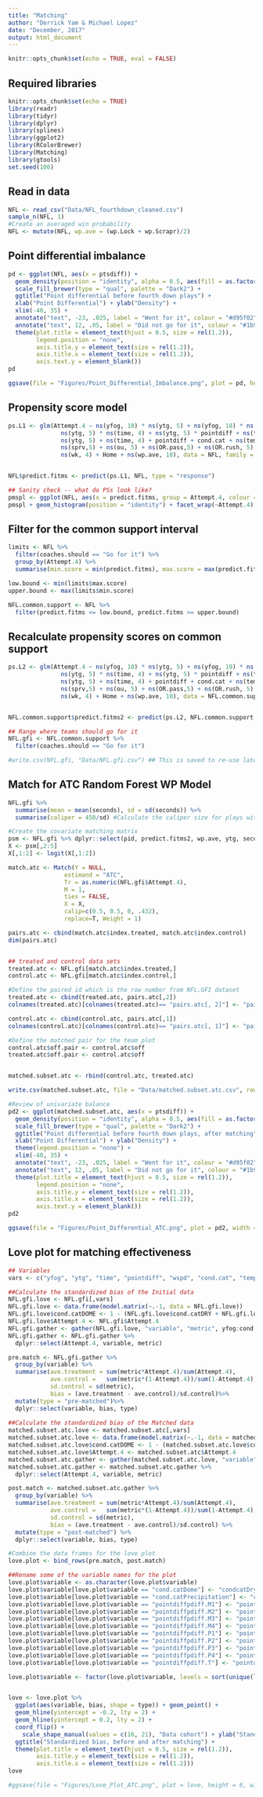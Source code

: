 ```yaml
---
title: "Matching"
author: "Derrick Yam & Michael Lopez"
date: "December, 2017"
output: html_document
---
```


```r
knitr::opts_chunk$set(echo = TRUE, eval = FALSE)
```

## Required libraries

```r
knitr::opts_chunk$set(echo = TRUE)
library(readr)
library(tidyr)
library(dplyr)
library(splines)
library(ggplot2)
library(RColorBrewer)
library(Matching)
library(gtools)
set.seed(100)
```

## Read in data

```r
NFL <- read_csv("Data/NFL_fourthdown_cleaned.csv")
sample_n(NFL, 1)
#Create an averaged win probability
NFL <- mutate(NFL, wp.ave = (wp.Lock + wp.Scrapr)/2)
```

## Point differential imbalance

```r
pd <- ggplot(NFL, aes(x = ptsdiff)) + 
  geom_density(position = "identity", alpha = 0.5, aes(fill = as.factor(Attempt.4))) + 
  scale_fill_brewer(type = "qual", palette = "Dark2") + 
  ggtitle("Point differential before fourth down plays") + 
  xlab("Point Differential") + ylab("Density") +
  xlim(-40, 35) + 
  annotate("text", -23, .025, label = "Went for it", colour = "#d95f02", alpha = 1, size = 4) + 
  annotate("text", 12, .05, label = "Did not go for it", colour = "#1b9e77", alpha = 1, size = 4) + 
  theme(plot.title = element_text(hjust = 0.5, size = rel(1.2)),
        legend.position = "none",
        axis.title.y = element_text(size = rel(1.2)),
        axis.title.x = element_text(size = rel(1.2)),
        axis.text.y = element_blank())
pd

ggsave(file = "Figures/Point_Differential_Imbalance.png", plot = pd, height = 5, width = 6)
```


## Propensity score model

```r
ps.L1 <- glm(Attempt.4 ~ ns(yfog, 10) * ns(ytg, 5) + ns(yfog, 10) * ns(time, 4) + ns(yfog, 10) * pointdiff + 
               ns(ytg, 5) * ns(time, 4) + ns(ytg, 5) * pointdiff + ns(time, 4)* pointdiff + ns(yfog, 10) +  
               ns(ytg, 5) + ns(time, 4) + pointdiff + cond.cat + ns(temp, 5) + ns(humd, 5) + ns(wspd, 5) + 
               ns(sprv,5) + ns(ou, 5) + ns(OR.pass,5) + ns(OR.rush, 5) + ns(DR.pass, 5) + ns(DR.rush,5) + 
               ns(wk, 4) + Home + ns(wp.ave, 10), data = NFL, family = "binomial")


NFL$predict.fitms <- predict(ps.L1, NFL, type = "response")

## Sanity check -- what do PSs look like?
pmspl <- ggplot(NFL, aes(x = predict.fitms, group = Attempt.4, colour = Attempt.4)) 
pmspl + geom_histogram(position = "identity") + facet_wrap(~Attempt.4) + scale_y_continuous(lim = c(0, 700))
```

## Filter for the common support interval

```r
limits <- NFL %>% 
  filter(coaches.should == "Go for it") %>% 
  group_by(Attempt.4) %>% 
  summarise(min.score = min(predict.fitms), max.score = max(predict.fitms))

low.bound <- min(limits$max.score)
upper.bound <- max(limits$min.score)

NFL.common.support <- NFL %>% 
  filter(predict.fitms <= low.bound, predict.fitms >= upper.bound)
```

## Recalculate propensity scores on common support

```r
ps.L2 <- glm(Attempt.4 ~ ns(yfog, 10) * ns(ytg, 5) + ns(yfog, 10) * ns(time, 4) + ns(yfog, 10) * pointdiff + 
               ns(ytg, 5) * ns(time, 4) + ns(ytg, 5) * pointdiff + ns(time, 4)* pointdiff + ns(yfog, 10) +  
               ns(ytg, 5) + ns(time, 4) + pointdiff + cond.cat + ns(temp, 5) + ns(humd, 5) + ns(wspd, 5) + 
               ns(sprv,5) + ns(ou, 5) + ns(OR.pass,5) + ns(OR.rush, 5) + ns(DR.pass, 5) + ns(DR.rush,5) + 
               ns(wk, 4) + Home + ns(wp.ave, 10), data = NFL.common.support, family = "binomial")


NFL.common.support$predict.fitms2 <- predict(ps.L2, NFL.common.support, type = "response")

## Range where teams should go for it
NFL.gfi <- NFL.common.support %>% 
  filter(coaches.should == "Go for it")

#write.csv(NFL.gfi, "Data/NFL.gfi.csv") ## This is saved to re-use later
```

## Match for ATC Random Forest WP Model

```r
NFL.gfi %>% 
  summarise(mean = mean(seconds), sd = sd(seconds)) %>% 
  summarise(caliper = 450/sd) #Calculate the caliper size for plays within half of a quarter (450 seconds)

#Create the covariate matching matrix
psm <- NFL.gfi %>% dplyr::select(pid, predict.fitms2, wp.ave, ytg, seconds)
X <- psm[,2:5]
X[,1:2] <- logit(X[,1:2])

match.atc <- Match(Y = NULL,
                estimand = "ATC",
                Tr = as.numeric(NFL.gfi$Attempt.4),
                M = 1, 
                ties = FALSE,
                X = X,
                calip=c(0.5, 0.5, 0, .432), 
                replace=T, Weight = 1)

pairs.atc <- cbind(match.atc$index.treated, match.atc$index.control)
dim(pairs.atc)


## treated and control data sets
treated.atc <- NFL.gfi[match.atc$index.treated,]
control.atc <- NFL.gfi[match.atc$index.control,]

#Define the paired id which is the row number from NFL.GFI dataset
treated.atc <- cbind(treated.atc, pairs.atc[,2])
colnames(treated.atc)[colnames(treated.atc)== "pairs.atc[, 2]"] <- "paired.id"

control.atc <- cbind(control.atc, pairs.atc[,1])
colnames(control.atc)[colnames(control.atc)== "pairs.atc[, 1]"] <- "paired.id"

#Define the matched pair for the team plot
control.atc$off.pair <- control.atc$off
treated.atc$off.pair <- control.atc$off


matched.subset.atc <- rbind(control.atc, treated.atc)

write.csv(matched.subset.atc, file = "Data/matched.subset.atc.csv", row.names = FALSE)
```

```r
#Review of univariate balance
pd2 <- ggplot(matched.subset.atc, aes(x = ptsdiff)) + 
  geom_density(position = "identity", alpha = 0.5, aes(fill = as.factor(Attempt.4))) + 
  scale_fill_brewer(type = "qual", palette = "Dark2") + 
  ggtitle("Point differential before fourth down plays, after matching") + 
  xlab("Point Differential") + ylab("Density") +
  theme(legend.position = "none") + 
  xlim(-40, 35) + 
  annotate("text", -23, .025, label = "Went for it", colour = "#d95f02", alpha = 1, size = 4) + 
  annotate("text", 12, .05, label = "Did not go for it", colour = "#1b9e77", alpha = 1, size = 4) +
  theme(plot.title = element_text(hjust = 0.5, size = rel(1.2)),
        legend.position = "none",
        axis.title.y = element_text(size = rel(1.2)),
        axis.title.x = element_text(size = rel(1.2)),
        axis.text.y = element_blank())
pd2

ggsave(file = "Figures/Point_Differential_ATC.png", plot = pd2, width = 6, height = 5.5)


```


## Love plot for matching effectiveness

```r
## Variables 
vars <- c("yfog", "ytg", "time", "pointdiff", "wspd", "cond.cat", "temp", "humd", "sprv", "ou", "OR.pass", "OR.rush", "DR.pass", "DR.rush", "wk", "wp.ave", "Home")

##Calculate the standardized bias of the Initial data
NFL.gfi.love <- NFL.gfi[,vars]
NFL.gfi.love <- data.frame(model.matrix(~.-1, data = NFL.gfi.love))
NFL.gfi.love$cond.catDOME <- 1 - (NFL.gfi.love$cond.catDRY + NFL.gfi.love$cond.catPrecipitation)
NFL.gfi.love$Attempt.4 <- NFL.gfi$Attempt.4
NFL.gfi.gather <- gather(NFL.gfi.love, "variable", "metric", yfog:cond.catDOME) 
NFL.gfi.gather <- NFL.gfi.gather %>%  
  dplyr::select(Attempt.4, variable, metric)

pre.match <- NFL.gfi.gather %>% 
  group_by(variable) %>%
  summarise(ave.treatment = sum(metric*Attempt.4)/sum(Attempt.4), 
            ave.control =   sum(metric*(1-Attempt.4))/sum(1-Attempt.4), 
            sd.control = sd(metric), 
            bias = (ave.treatment - ave.control)/sd.control)%>% 
  mutate(type = "pre-matched")%>% 
  dplyr::select(variable, bias, type)
  
##Calculate the standardized bias of the Matched data
matched.subset.atc.love <- matched.subset.atc[,vars]
matched.subset.atc.love <- data.frame(model.matrix(~.-1, data = matched.subset.atc.love))
matched.subset.atc.love$cond.catDOME <- 1 - (matched.subset.atc.love$cond.catDRY + matched.subset.atc.love$cond.catPrecipitation)
matched.subset.atc.love$Attempt.4 <- matched.subset.atc$Attempt.4
matched.subset.atc.gather <- gather(matched.subset.atc.love, "variable", "metric", yfog:cond.catDOME) 
matched.subset.atc.gather <- matched.subset.atc.gather %>%  
  dplyr::select(Attempt.4, variable, metric)

post.match <- matched.subset.atc.gather %>% 
  group_by(variable) %>%
  summarise(ave.treatment = sum(metric*Attempt.4)/sum(Attempt.4), 
            ave.control =   sum(metric*(1-Attempt.4))/sum(1-Attempt.4), 
            sd.control = sd(metric), 
            bias = (ave.treatment - ave.control)/sd.control) %>% 
  mutate(type = "post-matched") %>% 
  dplyr::select(variable, bias, type)

#Combine the data frames for the love plot
love.plot <- bind_rows(pre.match, post.match)

##Rename some of the variable names for the plot
love.plot$variable <- as.character(love.plot$variable)
love.plot$variable[love.plot$variable == "cond.catDome"] <- "condcatDry"
love.plot$variable[love.plot$variable == "cond.catPrecipitation"] <- "condcatPrecip"
love.plot$variable[love.plot$variable == "pointdiffpdiff.M1"] <- "pointdiff.M1"
love.plot$variable[love.plot$variable == "pointdiffpdiff.M2"] <- "pointdiff.M2"
love.plot$variable[love.plot$variable == "pointdiffpdiff.M3"] <- "pointdiff.M3"
love.plot$variable[love.plot$variable == "pointdiffpdiff.M4"] <- "pointdiff.M4"
love.plot$variable[love.plot$variable == "pointdiffpdiff.P1"] <- "pointdiff.P1"
love.plot$variable[love.plot$variable == "pointdiffpdiff.P2"] <- "pointdiff.P2"
love.plot$variable[love.plot$variable == "pointdiffpdiff.P3"] <- "pointdiff.P3"
love.plot$variable[love.plot$variable == "pointdiffpdiff.P4"] <- "pointdiff.P4"
love.plot$variable[love.plot$variable == "pointdiffpdiff.T"] <- "pointdiff.T"

love.plot$variable <- factor(love.plot$variable, levels = sort(unique(love.plot$variable), decreasing = TRUE))


love <- love.plot %>% 
  ggplot(aes(variable, bias, shape = type)) + geom_point() +
  geom_hline(yintercept = -0.2, lty = 2) +
  geom_hline(yintercept = 0.2, lty = 2) +
  coord_flip() + 
    scale_shape_manual(values = c(16, 21), "Data cohort") + ylab("Standardized bias") + xlab("Variable") + 
  ggtitle("Standardized bias, before and after matching") +
  theme(plot.title = element_text(hjust = 0.5, size = rel(1.2)),
        axis.title.y = element_text(size = rel(1.2)),
        axis.title.x = element_text(size = rel(1.2)))
love

#ggsave(file = "Figures/Love_Plot_ATC.png", plot = love, height = 6, width = 5.5)

```

